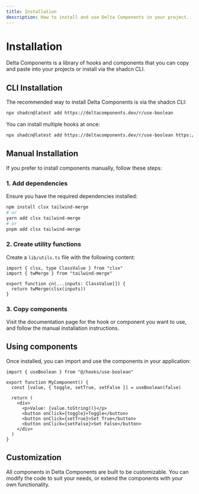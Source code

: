 ```yaml
---
title: Installation
description: How to install and use Delta Components in your project.
---
```


# Installation

Delta Components is a library of hooks and components that you can copy and paste into your projects or install via the shadcn CLI.

## CLI Installation

The recommended way to install Delta Components is via the shadcn CLI:

```bash
npx shadcn@latest add https://deltacomponents.dev/r/use-boolean
```

You can install multiple hooks at once:

```bash
npx shadcn@latest add https://deltacomponents.dev/r/use-boolean https://deltacomponents.dev/r/use-toggle
```

## Manual Installation

If you prefer to install components manually, follow these steps:

### 1. Add dependencies

Ensure you have the required dependencies installed:

```bash
npm install clsx tailwind-merge
# or
yarn add clsx tailwind-merge
# or
pnpm add clsx tailwind-merge
```

### 2. Create utility functions

Create a `lib/utils.ts` file with the following content:

```tsx
import { clsx, type ClassValue } from "clsx"
import { twMerge } from "tailwind-merge"

export function cn(...inputs: ClassValue[]) {
  return twMerge(clsx(inputs))
}
```

### 3. Copy components

Visit the documentation page for the hook or component you want to use, and follow the manual installation instructions.

## Using components

Once installed, you can import and use the components in your application:

```tsx
import { useBoolean } from "@/hooks/use-boolean"

export function MyComponent() {
  const [value, { toggle, setTrue, setFalse }] = useBoolean(false)

  return (
    <div>
      <p>Value: {value.toString()}</p>
      <button onClick={toggle}>Toggle</button>
      <button onClick={setTrue}>Set True</button>
      <button onClick={setFalse}>Set False</button>
    </div>
  )
}
```

## Customization

All components in Delta Components are built to be customizable. You can modify the code to suit your needs, or extend the components with your own functionality.
